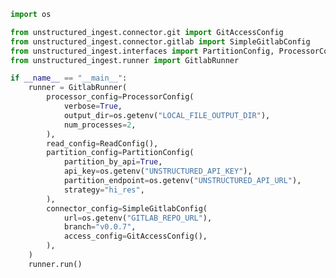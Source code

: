 ```python Python Ingest v1
import os

from unstructured_ingest.connector.git import GitAccessConfig
from unstructured_ingest.connector.gitlab import SimpleGitlabConfig
from unstructured_ingest.interfaces import PartitionConfig, ProcessorConfig, ReadConfig
from unstructured_ingest.runner import GitlabRunner

if __name__ == "__main__":
    runner = GitlabRunner(
        processor_config=ProcessorConfig(
            verbose=True,
            output_dir=os.getenv("LOCAL_FILE_OUTPUT_DIR"),
            num_processes=2,
        ),
        read_config=ReadConfig(),
        partition_config=PartitionConfig(
            partition_by_api=True,
            api_key=os.getenv("UNSTRUCTURED_API_KEY"),
            partition_endpoint=os.getenv("UNSTRUCTURED_API_URL"),
            strategy="hi_res",
        ),
        connector_config=SimpleGitlabConfig(
            url=os.getenv("GITLAB_REPO_URL"),
            branch="v0.0.7",
            access_config=GitAccessConfig(),
        ),
    )
    runner.run()
```

